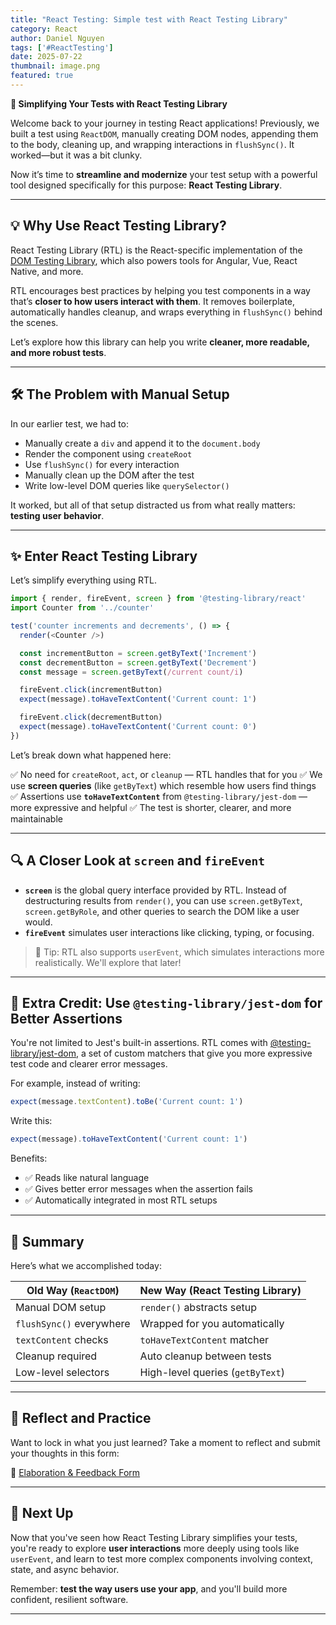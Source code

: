 ```yaml
---
title: "React Testing: Simple test with React Testing Library"
category: React
author: Daniel Nguyen
tags: ['#ReactTesting']
date: 2025-07-22
thumbnail: image.png
featured: true
---
```


**🧪 Simplifying Your Tests with React Testing Library**

Welcome back to your journey in testing React applications! Previously, we built a test using `ReactDOM`, manually creating DOM nodes, appending them to the body, cleaning up, and wrapping interactions in `flushSync()`. It worked—but it was a bit clunky.

Now it’s time to **streamline and modernize** your test setup with a powerful tool designed specifically for this purpose: **React Testing Library**.

---

## 💡 Why Use React Testing Library?

React Testing Library (RTL) is the React-specific implementation of the [DOM Testing Library](https://testing-library.com/), which also powers tools for Angular, Vue, React Native, and more.

RTL encourages best practices by helping you test components in a way that’s **closer to how users interact with them**. It removes boilerplate, automatically handles cleanup, and wraps everything in `flushSync()` behind the scenes.

Let’s explore how this library can help you write **cleaner, more readable, and more robust tests**.

---

## 🛠 The Problem with Manual Setup

In our earlier test, we had to:

* Manually create a `div` and append it to the `document.body`
* Render the component using `createRoot`
* Use `flushSync()` for every interaction
* Manually clean up the DOM after the test
* Write low-level DOM queries like `querySelector()`

It worked, but all of that setup distracted us from what really matters: **testing user behavior**.

---

## ✨ Enter React Testing Library

Let’s simplify everything using RTL.

```js
import { render, fireEvent, screen } from '@testing-library/react'
import Counter from '../counter'

test('counter increments and decrements', () => {
  render(<Counter />)

  const incrementButton = screen.getByText('Increment')
  const decrementButton = screen.getByText('Decrement')
  const message = screen.getByText(/current count/i)

  fireEvent.click(incrementButton)
  expect(message).toHaveTextContent('Current count: 1')

  fireEvent.click(decrementButton)
  expect(message).toHaveTextContent('Current count: 0')
})
```

Let’s break down what happened here:

✅ No need for `createRoot`, `act`, or `cleanup` — RTL handles that for you
✅ We use **screen queries** (like `getByText`) which resemble how users find things
✅ Assertions use **`toHaveTextContent`** from `@testing-library/jest-dom` — more expressive and helpful
✅ The test is shorter, clearer, and more maintainable

---

## 🔍 A Closer Look at `screen` and `fireEvent`

* **`screen`** is the global query interface provided by RTL. Instead of destructuring results from `render()`, you can use `screen.getByText`, `screen.getByRole`, and other queries to search the DOM like a user would.
* **`fireEvent`** simulates user interactions like clicking, typing, or focusing.

> 🧠 Tip: RTL also supports `userEvent`, which simulates interactions more realistically. We'll explore that later!

---

## 💯 Extra Credit: Use `@testing-library/jest-dom` for Better Assertions

You're not limited to Jest's built-in assertions. RTL comes with [@testing-library/jest-dom](https://testing-library.com/docs/ecosystem-jest-dom/), a set of custom matchers that give you more expressive test code and clearer error messages.

For example, instead of writing:

```js
expect(message.textContent).toBe('Current count: 1')
```

Write this:

```js
expect(message).toHaveTextContent('Current count: 1')
```

Benefits:

* ✅ Reads like natural language
* ✅ Gives better error messages when the assertion fails
* ✅ Automatically integrated in most RTL setups

---

## 🔁 Summary

Here’s what we accomplished today:

| Old Way (`ReactDOM`) | New Way (React Testing Library)  |
| -------------------- | -------------------------------- |
| Manual DOM setup     | `render()` abstracts setup       |
| `flushSync()` everywhere   | Wrapped for you automatically    |
| `textContent` checks | `toHaveTextContent` matcher      |
| Cleanup required     | Auto cleanup between tests       |
| Low-level selectors  | High-level queries (`getByText`) |

---

## 📝 Reflect and Practice

Want to lock in what you just learned? Take a moment to reflect and submit your thoughts in this form:

🔗 [Elaboration & Feedback Form](https://ws.kcd.im/?ws=Testing%20React%20Applications%20%F0%9F%A7%90&e=02%3A%20simple%20test%20with%20React%20Testing%20Library&em=)

---

## 🚀 Next Up

Now that you've seen how React Testing Library simplifies your tests, you're ready to explore **user interactions** more deeply using tools like `userEvent`, and learn to test more complex components involving context, state, and async behavior.

Remember: **test the way users use your app**, and you'll build more confident, resilient software.

---
